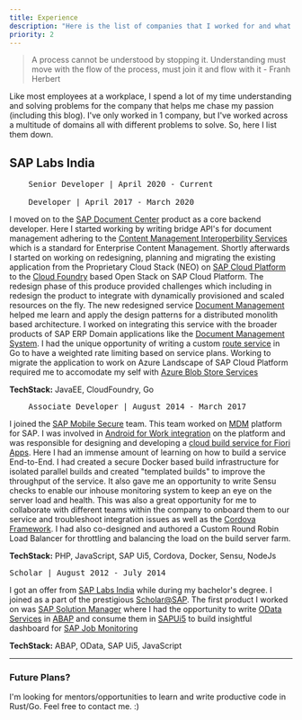 ```yaml
---
title: Experience
description: "Here is the list of companies that I worked for and what I learned from each one of them."
priority: 2
---
```


> A process cannot be understood by stopping it. Understanding must move with the flow of the process, must join it and flow with it - Franh Herbert

Like most employees at a workplace, I spend a lot of my time understanding and solving problems for the company that helps me chase my passion (including this blog). I've only worked in 1 company, but I've worked across a multitude of domains all with different problems to solve.
So, here I list them down.

## SAP Labs India

<pre>
    Senior Developer | April 2020 - Current </br>
    Developer | April 2017 - March 2020
</pre>

I moved on to the [SAP Document Center](https://mdocs.sap.com/mcm/public/start/index.jsp) product as a core backend developer. Here I started working by writing bridge API's  for document management adhering to the [Content Management Interoperbility Services](https://chemistry.apache.org/project/cmis.html) which is a standard for Enterprise Content Management. Shortly afterwards I started on working on redesigning, planning and migrating the existing application from the Proprietary Cloud Stack (NEO) on [SAP Cloud Platform](https://cloudplatform.sap.com/index.html) to the [Cloud Foundry](https://www.cloudfoundry.org/) based Open Stack on SAP Cloud Platform. The redesign phase of this produce provided challenges which including in redesign the product to integrate with dynamically provisioned and scaled resources on the fly. The new redesigned service [Document Management](https://discovery-center.cloud.sap/#/servicessearch/document%20management) helped me learn and apply the design patterns for a distributed monolith based architecture. I worked on integrating this service with the broader products of SAP ERP Domain applications like the [Document Management System](https://wiki.scn.sap.com/wiki/display/PLM/SAP+Document+Management+System). I had the unique opportunity of writing a custom [route service](https://docs.cloudfoundry.org/services/route-services.html) in Go to have a weighted rate limiting based on service plans. Working to migrate the application to work on Azure Landscape of SAP Cloud Platform required me to accomodate my self with [Azure Blob Store Services](https://azure.microsoft.com/en-us/services/storage/blobs/)

**TechStack:** JavaEE, CloudFoundry, Go

<pre>
    Associate Developer | August 2014 - March 2017
</pre>
I joined the [SAP Mobile Secure](https://portal.sapmobilesecure.com/) team. This team worked on [MDM](https://en.wikipedia.org/wiki/Mobile_device_management) platform for SAP.
I was involved in [Android for Work integration](https://blogs.sap.com/2015/05/18/introducing-android-for-work-for-sap-mobile-secure/)
on the platform and was responsible for designing and developing a [cloud build service for Fiori Apps](https://blogs.sap.com/2018/01/24/create-a-fiori-client-with-the-cloud-build-service-for-on-premise-fiori-launchpad/). Here I had an immense amount of learning on how to build a service End-to-End. I had created a secure Docker based build infrastructure for isolated parallel builds and created "templated builds" to improve the throughput of the service. It also gave me an opportunity to write Sensu checks to enable our inhouse monitoring system to keep an eye on the server load and health. This was also a great opportunity for me to collaborate with different teams within the company to onboard them to our service and troubleshoot integration issues as well as the [Cordova Framework](https://cordova.apache.org/). I had also co-designed and authored a Custom Round Robin Load Balancer for throttling and balancing the load on the build server farm.

**TechStack:** PHP, JavaScript, SAP Ui5, Cordova, Docker, Sensu, NodeJs

<pre>
Scholar | August 2012 - July 2014 
</pre>
I got an offer from [SAP Labs India](https://www.sap.com/india/about.html) while during my bachelor's degree. 
I joined as a part of the prestigious [Scholar@SAP](https://www.sap.com/india/about/careers/students-graduates/vocational-training/india.html).
The first product I worked on was [SAP Solution Manager](https://support.sap.com/en/alm/solution-manager.html) where I had the opportunity to write [OData Services](https://www.odata.org/) in [ABAP](https://community.sap.com/topics/abap) and consume them in [SAPUi5](https://ui5.sap.com/) to build insightful dashboard for [SAP Job Monitoring](https://support.sap.com/en/alm/solution-manager/expert-portal/job-monitoring.html)

**TechStack:** ABAP, OData, SAP Ui5, JavaScript

---

### Future Plans?

I'm looking for mentors/opportunities to learn and write productive code in Rust/Go.
Feel free to contact me. :) 
